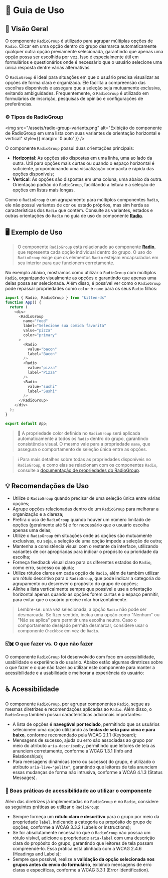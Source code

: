 
<Meta title="Componentes/RadioGroup/Guia de Uso" />

# 🧭  Guia de Uso

## 📘 Visão Geral

O componente `RadioGroup` é utilizado para agrupar múltiplas opções de `Radio`. Clicar em uma opção dentro do grupo desmarca automaticamente qualquer outra opção previamente selecionada, garantindo que apenas uma opção possa ser escolhida por vez. Isso é especialmente útil em formulários e questionários onde é necessário que o usuário selecione uma única resposta dentre várias alternativas.

O `RadioGroup` é ideal para situações em que o usuário precisa visualizar as opções de forma clara e organizada. Ele facilita a compreensão das escolhas disponíveis e assegura que a seleção seja mutuamente exclusiva, evitando ambiguidades. Frequentemente, o `RadioGroup` é utilizado em formulários de inscrição, pesquisas de opinião e configurações de preferências.

### ⚙️ Tipos de RadioGroup

<img src="/assets/radio-group-variants.png" alt="Exibição do componente de RadioGroup em uma lista com suas variantes de orientação horizontal e vertical" style={{ margin: '0 auto' }} />

O componente `RadioGroup` possui duas orientações principais:

- **Horizontal**: As opções são dispostas em uma linha, uma ao lado da outra. Útil para opções mais curtas ou quando o espaço horizontal é suficiente, proporcionando uma visualização compacta e rápida das opções disponíveis;
- **Vertical**: As opções são dispostas em uma coluna, uma abaixo da outra. Orientação padrão do `RadioGroup`, facilitando a leitura e a seleção de opções em listas mais longas. 

Como o `RadioGroup` é um agrupamento para múltiplos componentes `Radio`, ele não possui variantes de cor ou estado próprios, mas sim herda as características dos `Radio` que contém. Consulte as variantes, estados e outras orientações do `Radio` no guia de uso do componente [**Radio**](/docs/componentes-radio-guia-de-uso--propriedades).

## 🖥️ Exemplo de Uso

> O componente `RadioGroup` está relacionado ao componente [**Radio**](/docs/componentes-radio-guia-de-uso--propriedades), que representa cada opção individual dentro do grupo. O uso do `RadioGroup` exige que os elementos `Radio` estejam encapsulados em seu interior para que funcionem corretamente.

No exemplo abaixo, mostramos como utilizar o `RadioGroup` com múltiplos `Radio`, organizando visualmente as opções e garantindo que apenas uma delas possa ser selecionada. Além disso, é possível ver como o `RadioGroup` pode repassar propriedades como `color` e `name` para os seus `Radio` filhos:

```javascript
import { Radio, RadioGroup } from "kitten-ds"
function App() {
  return (
    <div>
      <RadioGroup
        name="food"
        label="Selecione sua comida favorita"
        value="pizza"
        color="primary"
      >
        <Radio
          value="bacon"
          label="Bacon"
        />
        <Radio
          value="pizza"
          label="Pizza"
        />
        <Radio
          value="sushi"
          label="Sushi"
        />
      </RadioGroup>
    </div>
  );
}

export default App;
```

> 🎨 A propriedade color definida no `RadioGroup` será aplicada automaticamente a todos os `Radio` dentro do grupo, garantindo consistência visual. O mesmo vale para a propriedade `name`, que assegura o comportamento de seleção única entre as opções.

> ℹ️ Para mais detalhes sobre todas as propriedades disponíveis no `RadioGroup`, e como elas se relacionam com os componentes `Radio`, consulte a [documentação de propriedades do RadioGroup](/docs/componentes-radiogroup--propriedades).

## 💡 Recomendações de Uso

- Utilize o `RadioGroup` quando precisar de uma seleção única entre várias opções;
- Agrupe opções relacionadas dentro de um `RadioGroup` para melhorar a organização e a clareza;
- Prefira o uso de `RadioGroup` quando houver um número limitado de opções (geralmente até 5) e for necessário que o usuário escolha apenas uma delas;
- Utilize o `RadioGroup` em situações onde as opções são mutuamente exclusivas, ou seja, a seleção de uma opção impede a seleção de outra;
- Mantenha a consistência visual com o restante da interface, utilizando variantes de cor apropriadas para indicar o propósito ou prioridade da escolha;
- Forneça feedback visual claro para os diferentes estados do `Radio`, como erro, sucesso ou ajuda;
- Utilize rótulos claros em cada opção de `Radio`, além de também utilizar um rótulo descritivo para o `RadioGroup`, que pode indicar a categoria do agrupamento ou descrever o propósito do grupo de opções;
- Alinhe a lista verticalmente sempre que possível e use a orientação horizontal apenas quando as opções forem curtas e o espaço permitir, para evitar que o usuário precise rolar horizontalmente.

> Lembre-se: uma vez selecionada, a opção `Radio` não pode ser desmarcada. Se fizer sentido, inclua uma opção como "Nenhum" ou "Não se aplica" para permitir uma escolha neutra. Caso o comportamento desejado permita desmarcar, considere usar o componente `Checkbox` em vez de `Radio`.

### ☑️✖️ O que fazer vs. O que não fazer

O componente `RadioGroup` foi desenvolvido com foco em acessibilidade, usabilidade e experiência do usuário. Abaixo estão algumas diretrizes sobre o que fazer e o que não fazer ao utilizar este componente para manter a acessibilidade e a usabilidade e melhorar a experiência do usuário:

<Title component="h1" className="!text-h5">Utilize rótulos claros e descritivos para cada `RadioGroup`, garantindo que todos os usuários compreendam o propósito das opções a serem selecionadas. Evite a criação de `RadioGroup` sem rótulos.</Title>

<Grid cols="grid-cols-1 md:grid-cols-2" colGap="gap-x-sm" rowGap="gap-y-sm" className="!mb-2xl !mt-lg">
  <Flex direction="flex-col" rowGap="gap-x-sm" colGap="gap-y-sm" radius="rounded-lg" paddingX="px-sm" paddingY="py-sm" className="border border-default-border">
    <Flex radius="rounded-full" paddingX="px-nano" paddingY="py-quark" className="bg-success !mb-sm">
      <Title component="h1" color="!text-typography-inverted" className="!text-h6 !mb-0 !whitespace-nowrap">✔ O que fazer</Title>
    </Flex>
      <RadioGroup
        name="food"
        label="Selecione sua comida favorita"
        value="pizza"
      >
        <Radio
          value="bacon"
          label="Bacon"
        />
        <Radio
          value="pizza"
          label="Pizza"
        />
        <Radio
          value="sushi"
          label="Sushi"
        />
      </RadioGroup>
  </Flex>
  <Flex direction="flex-col" rowGap="gap-x-sm" colGap="gap-y-sm" radius="rounded-lg" paddingX="px-sm" paddingY="py-sm" className="border border-default-border">
    <Flex radius="rounded-full" paddingX="px-nano" paddingY="py-quark" className="bg-error !mb-sm">
      <Title component="h1" color="!text-typography-inverted" className="!text-h6 !mb-0 !whitespace-nowrap">✘ O que não fazer</Title>
    </Flex>
    <Flex className="mt-auto sb-unstyled">
      <RadioGroup
        name="foods"
        value="pizza"
      >
        <Radio
          value="bacon"
          label="Bacon"
        />
        <Radio
          value="pizza"
          label="Pizza"
        />
        <Radio
          value="sushi"
          label="Sushi"
        />
      </RadioGroup>
    </Flex>
  </Flex>
</Grid>

## ♿ Acessibilidade

O componente `RadioGroup`, por agrupar componentes `Radio`, segue as mesmas diretrizes e recomendações aplicadas ao `Radio`. Além disso, o `RadioGroup` também possui características adicionais importantes:

- A lista de opções é **navegável por teclado**, permitindo que os usuários selecionem uma opção utilizando as **teclas de seta para cima e para baixo**, conforme recomendado pela <Link className="sb-unstyled text-sm" href="https://www.w3.org/WAI/WCAG21/Understanding/keyboard.html" target="_blank">WCAG 2.1.1 (Keyboard)</Link>;
- Mensagens de sucesso, ajuda ou erro são associadas ao grupo por meio do atributo `aria-describedby`, permitindo que leitores de tela as anunciem corretamente, conforme a <Link className="sb-unstyled text-sm" href="https://www.w3.org/WAI/WCAG21/Understanding/info-and-relationships.html" target="_blank">WCAG 1.3.1 (Info and Relationships)</Link>;
- Para mensagens dinâmicas (erro ou sucesso) do grupo, é utilizado o atributo `aria-live="polite"`, garantindo que leitores de tela anunciem essas mudanças de forma não intrusiva, conforme a <Link className="sb-unstyled text-sm" href="https://www.w3.org/WAI/WCAG21/Understanding/status-messages.html" target="_blank">WCAG 4.1.3 (Status Messages)</Link>.

### 📌 Boas práticas de acessibilidade ao utilizar o componente

Além das diretrizes já implementadas no `RadioGroup` e no `Radio`, considere as seguintes práticas ao utilizar o `RadioGroup`:

- Sempre forneça um **rótulo claro e descritivo** para o grupo por meio da propriedade `label`, indicando a categoria ou propósito do grupo de opções, conforme a <Link className="sb-unstyled text-sm" href="https://www.w3.org/WAI/WCAG21/Understanding/labels-or-instructions.html" target="_blank">WCAG 3.3.2 (Labels or Instructions)</Link>;
- Se for absolutamente necessário que o `RadioGroup` não possua um rótulo visível, adicione a propriedade `aria-label` com uma descrição clara do propósito do grupo, garantindo que leitores de tela possam compreendê-lo. Essa prática está alinhada com a <Link className="sb-unstyled text-sm" href="https://www.w3.org/WAI/WCAG22/Understanding/headings-and-labels.html" target="_blank">WCAG 2.4.6 (Headings and Labels)</Link>;
- Sempre que possível, realize a **validação da opção selecionada nos grupos antes do envio do formulário**, exibindo mensagens de erro claras e específicas, conforme a <Link className="sb-unstyled text-sm" href="https://www.w3.org/WAI/WCAG21/Understanding/error-identification.html" target="_blank">WCAG 3.3.1 (Error Identification)</Link>.